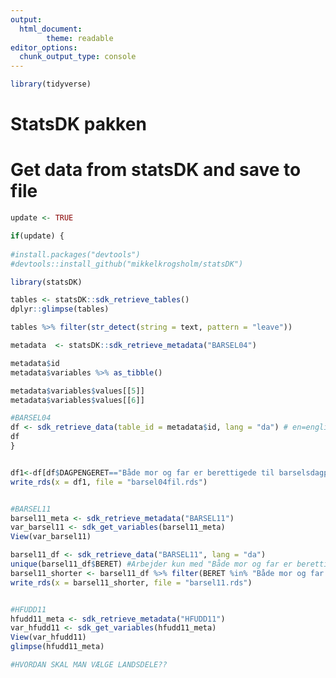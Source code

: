 ```yaml
---
output:
  html_document:
        theme: readable
editor_options: 
  chunk_output_type: console
---
```


```r

library(tidyverse)

```


# StatsDK pakken

# Get data from statsDK and save to file

```r

update <- TRUE

if(update) {
  
#install.packages("devtools")
#devtools::install_github("mikkelkrogsholm/statsDK")

library(statsDK)

tables <- statsDK::sdk_retrieve_tables()
dplyr::glimpse(tables)

tables %>% filter(str_detect(string = text, pattern = "leave"))

metadata  <- statsDK::sdk_retrieve_metadata("BARSEL04")

metadata$id
metadata$variables %>% as_tibble()

metadata$variables$values[[5]]
metadata$variables$values[[6]]

#BARSEL04
df <- sdk_retrieve_data(table_id = metadata$id, lang = "da") # en=english, da = danish
df
}


df1<-df[df$DAGPENGERET=="Både mor og far er berettigede til barselsdagpenge",]
write_rds(x = df1, file = "barsel04fil.rds")


#BARSEL11
barsel11_meta <- sdk_retrieve_metadata("BARSEL11")
var_barsel11 <- sdk_get_variables(barsel11_meta)
View(var_barsel11)

barsel11_df <- sdk_retrieve_data("BARSEL11", lang = "da")
unique(barsel11_df$BERET) #Arbejder kun med "Både mor og far er berettigede til barselsdagpenge"
barsel11_shorter <- barsel11_df %>% filter(BERET %in% "Både mor og far er berettigede til barselsdagpenge")
write_rds(x = barsel11_shorter, file = "barsel11.rds")


#HFUDD11
hfudd11_meta <- sdk_retrieve_metadata("HFUDD11")
var_hfudd11 <- sdk_get_variables(hfudd11_meta)
View(var_hfudd11)
glimpse(hfudd11_meta)

#HVORDAN SKAL MAN VÆLGE LANDSDELE??
```